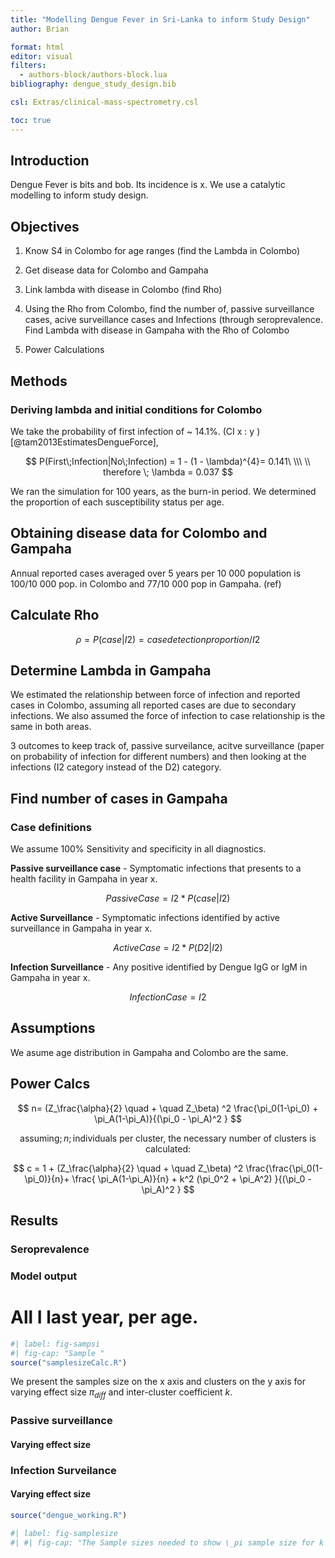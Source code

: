 ```yaml
---
title: "Modelling Dengue Fever in Sri-Lanka to inform Study Design"
author: Brian

format: html
editor: visual
filters:
  - authors-block/authors-block.lua
bibliography: dengue_study_design.bib

csl: Extras/clinical-mass-spectrometry.csl

toc: true
---
```


## Introduction

Dengue Fever is bits and bob. Its incidence is x. We use a catalytic modelling to inform study design.

## Objectives

1.  Know S4 in Colombo for age ranges (find the Lambda in Colombo)

2.  Get disease data for Colombo and Gampaha

3.  Link lambda with disease in Colombo (find Rho)

4.  Using the Rho from Colombo, find the number of, passive surveillance cases, acive surveillance cases and Infections (through seroprevalence. Find Lambda with disease in Gampaha with the Rho of Colombo

5.  Power Calculations

## Methods

### Deriving lambda and initial conditions for Colombo

We take the probability of first infection of \~ 14.1%. (CI x : y ) [@tam2013EstimatesDengueForce],

$$
P(First\;Infection|No\;Infection) = 1 - (1 - \lambda)^{4}= 0.141\
\\\
\\
therefore \; \lambda = 0.037
$$

We ran the simulation for 100 years, as the burn-in period. We determined the proportion of each susceptibility status per age.

## Obtaining disease data for Colombo and Gampaha

Annual reported cases averaged over 5 years per 10 000 population is 100/10 000 pop. in Colombo and 77/10 000 pop in Gampaha. (ref)

## Calculate Rho

$$
\rho = P(case|I2)  = case detection proportion/ I2
$$

## Determine Lambda in Gampaha

We estimated the relationship between force of infection and reported cases in Colombo, assuming all reported cases are due to secondary infections. We also assumed the force of infection to case relationship is the same in both areas.

3 outcomes to keep track of, passive surveilance, acitve surveillance (paper on probability of infection for different numbers) and then looking at the infections (I2 category instead of the D2) category.

## Find number of cases in Gampaha

### Case definitions

We assume 100% Sensitivity and specificity in all diagnostics.

**Passive surveillance case** - Symptomatic infections that presents to a health facility in Gampaha in year x.

$$
PassiveCase  = I2*P(case|I2)
$$

**Active Surveillance** - Symptomatic infections identified by active surveillance in Gampaha in year x.

$$
ActiveCase = I2 * P(D2|I2)
$$

**Infection Surveillance** - Any positive identified by Dengue IgG or IgM in Gampaha in year x.

$$
InfectionCase = I2
$$

## Assumptions

We asume age distribution in Gampaha and Colombo are the same.

## Power Calcs

$$
n= (Z_\frac{\alpha}{2} \quad + \quad Z_\beta) ^2 \frac{\pi_0(1-\pi_0) + \pi_A(1-\pi_A)}{(\pi_0 - \pi_A)^2 }
$$

$$
\text{assuming} ; n ; \text{individuals per cluster, the necessary number of clusters is calculated:} 
$$

$$
c = 1 + (Z_\frac{\alpha}{2} \quad + \quad Z_\beta) ^2 \frac{\frac{\pi_0(1-\pi_0)}{n}+ \frac{ \pi_A(1-\pi_A)}{n} + k^2 (\pi_0^2 + \pi_A^2) }{(\pi_0 - \pi_A)^2 }
$$


## Results

### Seroprevalence

### Model output

# All I last year, per age.

```r
#| label: fig-sampsi
#| fig-cap: "Sample "
source("samplesizeCalc.R")
```
We present the samples size on the x axis and clusters on the y axis for varying effect size $\pi_{diff}$ and inter-cluster coefficient $k$. 

### Passive surveillance

#### Varying effect size

### Infection Surveilance

#### Varying effect size

```r
source("dengue_working.R")

```

```r
#| label: fig-samplesize 
#| #| fig-cap: "The Sample sizes needed to show \_pi sample size for k clusters and n participants."

```
